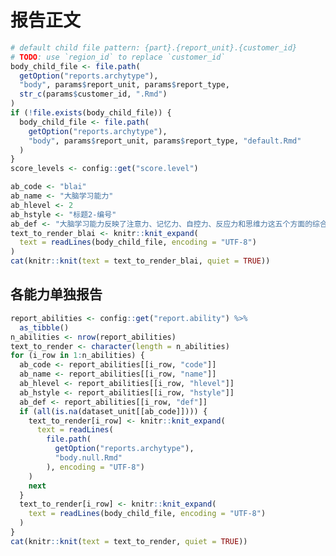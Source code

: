 # 报告正文

```r
# default child file pattern: {part}.{report_unit}.{customer_id}
# TODO: use `region_id` to replace `customer_id`
body_child_file <- file.path(
  getOption("reports.archytype"),
  "body", params$report_unit, params$report_type,
  str_c(params$customer_id, ".Rmd")
)
if (!file.exists(body_child_file)) {
  body_child_file <- file.path(
    getOption("reports.archytype"),
    "body", params$report_unit, params$report_type, "default.Rmd"
  )
}
score_levels <- config::get("score.level")
```

```r
ab_code <- "blai"
ab_name <- "大脑学习能力"
ab_hlevel <- 2
ab_hstyle <- "标题2-编号"
ab_def <- "大脑学习能力反映了注意力、记忆力、自控力、反应力和思维力这五个方面的综合水平，分数越高代表大脑学习能力的综合发展水平越高。"
text_to_render_blai <- knitr::knit_expand(
  text = readLines(body_child_file, encoding = "UTF-8")
)
cat(knitr::knit(text = text_to_render_blai, quiet = TRUE))
```

::: {custom-style="标题2-编号-换页"}
## 各能力单独报告
:::

```r
report_abilities <- config::get("report.ability") %>%
  as_tibble()
n_abilities <- nrow(report_abilities)
text_to_render <- character(length = n_abilities)
for (i_row in 1:n_abilities) {
  ab_code <- report_abilities[[i_row, "code"]]
  ab_name <- report_abilities[[i_row, "name"]]
  ab_hlevel <- report_abilities[[i_row, "hlevel"]]
  ab_hstyle <- report_abilities[[i_row, "hstyle"]]
  ab_def <- report_abilities[[i_row, "def"]]
  if (all(is.na(dataset_unit[[ab_code]]))) {
    text_to_render[i_row] <- knitr::knit_expand(
      text = readLines(
        file.path(
          getOption("reports.archytype"),
          "body.null.Rmd"
        ), encoding = "UTF-8")
    )
    next
  }
  text_to_render[i_row] <- knitr::knit_expand(
    text = readLines(body_child_file, encoding = "UTF-8")
  )
}
cat(knitr::knit(text = text_to_render, quiet = TRUE))
```
